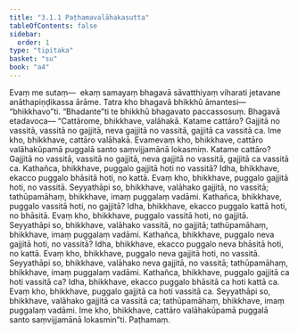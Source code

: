 ```yaml
---
title: "3.1.1 Paṭhamavalāhakasutta"
tableOfContents: false
sidebar:
  order: 1
type: "tipitaka"
basket: "su"
book: "a4"
---
```



<DynamicBreadcrumb />

<Division number="101" book="a4">

<Paragraph number="674" book="a4">
Evaṃ me sutaṃ—  ekaṃ samayaṃ bhagavā sāvatthiyaṃ viharati jetavane anāthapiṇḍikassa ārāme. Tatra kho bhagavā bhikkhū āmantesi—  “bhikkhavo”ti. “Bhadante”ti te bhikkhū bhagavato paccassosuṃ. Bhagavā etadavoca—
</Paragraph>

<Paragraph number="675" book="a4">
“Cattārome, bhikkhave, valāhakā. Katame cattāro? Gajjitā no vassitā, vassitā no gajjitā, neva gajjitā no vassitā, gajjitā ca vassitā ca. Ime kho, bhikkhave, cattāro valāhakā. Evamevaṃ kho, bhikkhave, cattāro valāhakūpamā puggalā santo saṃvijjamānā lokasmiṃ. Katame cattāro? Gajjitā no vassitā, vassitā no gajjitā, neva gajjitā no vassitā, gajjitā ca vassitā ca.
</Paragraph>

<Paragraph number="676" book="a4">
Kathañca, bhikkhave, puggalo gajjitā hoti no vassitā? Idha, bhikkhave, ekacco puggalo bhāsitā hoti, no kattā. Evaṃ kho, bhikkhave, puggalo gajjitā hoti, no vassitā. Seyyathāpi so, bhikkhave, valāhako gajjitā, no vassitā; tathūpamāhaṃ, bhikkhave, imaṃ puggalaṃ vadāmi.
</Paragraph>

<Paragraph number="677" book="a4">
Kathañca, bhikkhave, puggalo vassitā hoti, no gajjitā? Idha, bhikkhave, ekacco puggalo kattā hoti, no bhāsitā. Evaṃ kho, bhikkhave, puggalo vassitā hoti, no gajjitā. Seyyathāpi so, bhikkhave, valāhako vassitā, no gajjitā; tathūpamāhaṃ, bhikkhave, imaṃ puggalaṃ vadāmi.
</Paragraph>

<Paragraph number="678" book="a4">
Kathañca, bhikkhave, puggalo neva gajjitā hoti, no vassitā? Idha, bhikkhave, ekacco puggalo neva bhāsitā hoti, no kattā. Evaṃ kho, bhikkhave, puggalo neva gajjitā hoti, no vassitā. Seyyathāpi so, bhikkhave, valāhako neva gajjitā, no vassitā; tathūpamāhaṃ, bhikkhave, imaṃ puggalaṃ vadāmi.
</Paragraph>

<Paragraph number="679" book="a4">
Kathañca, bhikkhave, puggalo gajjitā ca hoti vassitā ca? Idha, bhikkhave, ekacco puggalo bhāsitā ca hoti kattā ca. Evaṃ kho, bhikkhave, puggalo gajjitā ca hoti vassitā ca. Seyyathāpi so, bhikkhave, valāhako gajjitā ca vassitā ca; tathūpamāhaṃ, bhikkhave, imaṃ puggalaṃ vadāmi. Ime kho, bhikkhave, cattāro valāhakūpamā puggalā santo saṃvijjamānā lokasmin”ti.

</Paragraph>
</Division>

<Paragraph number="680" type="center" book="a4">
Paṭhamaṃ.
</Paragraph>